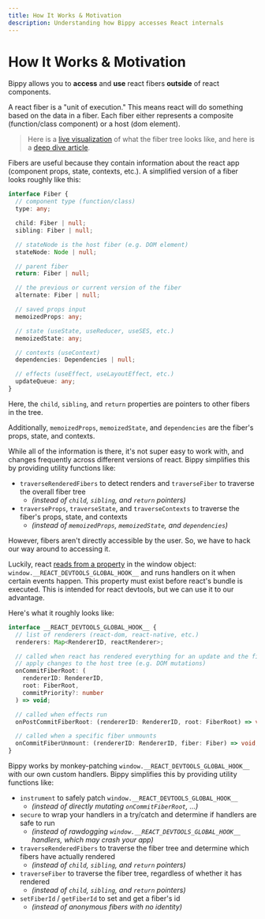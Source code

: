 ```yaml
---
title: How It Works & Motivation
description: Understanding how Bippy accesses React internals
---
```


# How It Works & Motivation

Bippy allows you to **access** and **use** react fibers **outside** of react components.

A react fiber is a "unit of execution." This means react will do something based on the data in a fiber. Each fiber either represents a composite (function/class component) or a host (dom element).

> Here is a [live visualization](https://jser.pro/ddir/rie?reactVersion=18.3.1&snippetKey=hq8jm2ylzb9u8eh468) of what the fiber tree looks like, and here is a [deep dive article](https://jser.dev/2023-07-18-how-react-rerenders/).

Fibers are useful because they contain information about the react app (component props, state, contexts, etc.). A simplified version of a fiber looks roughly like this:

```typescript
interface Fiber {
  // component type (function/class)
  type: any;

  child: Fiber | null;
  sibling: Fiber | null;

  // stateNode is the host fiber (e.g. DOM element)
  stateNode: Node | null;

  // parent fiber
  return: Fiber | null;

  // the previous or current version of the fiber
  alternate: Fiber | null;

  // saved props input
  memoizedProps: any;

  // state (useState, useReducer, useSES, etc.)
  memoizedState: any;

  // contexts (useContext)
  dependencies: Dependencies | null;

  // effects (useEffect, useLayoutEffect, etc.)
  updateQueue: any;
}
```

Here, the `child`, `sibling`, and `return` properties are pointers to other fibers in the tree.

Additionally, `memoizedProps`, `memoizedState`, and `dependencies` are the fiber's props, state, and contexts.

While all of the information is there, it's not super easy to work with, and changes frequently across different versions of react. Bippy simplifies this by providing utility functions like:

- `traverseRenderedFibers` to detect renders and `traverseFiber` to traverse the overall fiber tree
  - _(instead of `child`, `sibling`, and `return` pointers)_
- `traverseProps`, `traverseState`, and `traverseContexts` to traverse the fiber's props, state, and contexts
  - _(instead of `memoizedProps`, `memoizedState`, and `dependencies`)_

However, fibers aren't directly accessible by the user. So, we have to hack our way around to accessing it.

Luckily, react [reads from a property](https://github.com/facebook/react/blob/6a4b46cd70d2672bc4be59dcb5b8dede22ed0cef/packages/react-reconciler/src/reactFiberDevToolsHook.js#L48) in the window object: `window.__REACT_DEVTOOLS_GLOBAL_HOOK__` and runs handlers on it when certain events happen. This property must exist before react's bundle is executed. This is intended for react devtools, but we can use it to our advantage.

Here's what it roughly looks like:

```typescript
interface __REACT_DEVTOOLS_GLOBAL_HOOK__ {
  // list of renderers (react-dom, react-native, etc.)
  renderers: Map<RendererID, reactRenderer>;

  // called when react has rendered everything for an update and the fiber tree is fully built and ready to
  // apply changes to the host tree (e.g. DOM mutations)
  onCommitFiberRoot: (
    rendererID: RendererID,
    root: FiberRoot,
    commitPriority?: number
  ) => void;

  // called when effects run
  onPostCommitFiberRoot: (rendererID: RendererID, root: FiberRoot) => void;

  // called when a specific fiber unmounts
  onCommitFiberUnmount: (rendererID: RendererID, fiber: Fiber) => void;
}
```

Bippy works by monkey-patching `window.__REACT_DEVTOOLS_GLOBAL_HOOK__` with our own custom handlers. Bippy simplifies this by providing utility functions like:

- `instrument` to safely patch `window.__REACT_DEVTOOLS_GLOBAL_HOOK__`
  - _(instead of directly mutating `onCommitFiberRoot`, ...)_
- `secure` to wrap your handlers in a try/catch and determine if handlers are safe to run
  - _(instead of rawdogging `window.__REACT_DEVTOOLS_GLOBAL_HOOK__` handlers, which may crash your app)_
- `traverseRenderedFibers` to traverse the fiber tree and determine which fibers have actually rendered
  - _(instead of `child`, `sibling`, and `return` pointers)_
- `traverseFiber` to traverse the fiber tree, regardless of whether it has rendered
  - _(instead of `child`, `sibling`, and `return` pointers)_
- `setFiberId` / `getFiberId` to set and get a fiber's id
  - _(instead of anonymous fibers with no identity)_
